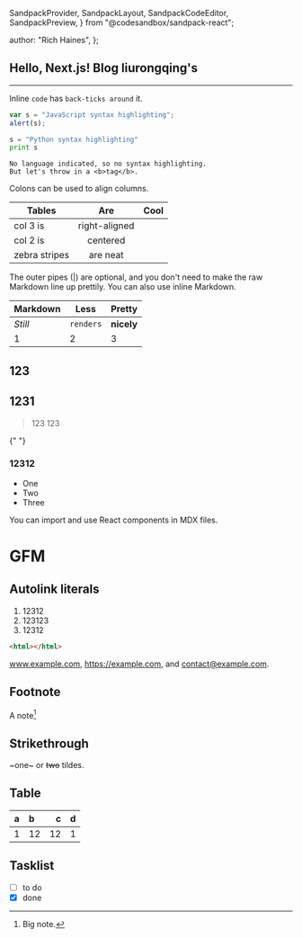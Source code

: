   SandpackProvider,
  SandpackLayout,
  SandpackCodeEditor,
  SandpackPreview,
} from "@codesandbox/sandpack-react";

  author: "Rich Haines",
};

## Hello, Next.js! Blog liurongqing's

---

Inline `code` has `back-ticks around` it.

```javascript
var s = "JavaScript syntax highlighting";
alert(s);
```

```python
s = "Python syntax highlighting"
print s
```

```
No language indicated, so no syntax highlighting.
But let's throw in a <b>tag</b>.
```

Colons can be used to align columns.



| Tables        |      Are      | Cool |
| ------------- | :-----------: | ---: |
| col 3 is      | right-aligned |      |
| col 2 is      |   centered    |      |
| zebra stripes |   are neat    |      |

The outer pipes (|) are optional, and you don't need to make the raw Markdown line up prettily. You can also use inline Markdown.

| Markdown | Less      | Pretty     |
| -------- | --------- | ---------- |
| _Still_  | `renders` | **nicely** |
| 1        | 2         | 3          |

## 123

## 1231

> 123
> 123

{" "}
<SandpackProvider template="nextjs">
  <SandpackLayout className="!rounded-2xl shadow-md">
    <SandpackCodeEditor showTabs={true} />
    <SandpackPreview/>
  </SandpackLayout>
</SandpackProvider>
### 12312

- One
- Two
- Three

You can import and use React components in MDX files.

# GFM

## Autolink literals

1. 12312
1. 123123
1. 12312

```html
<html></html>
```

www.example.com, https://example.com, and contact@example.com.

## Footnote

A note[^1]

[^1]: Big note.

## Strikethrough

~one~ or ~~two~~ tildes.

## Table

| a   | b   |   c |  d  |
| --- | :-- | --: | :-: |
| 1   | 12  |  12 |  1  |

## Tasklist

- [ ] to do
- [x] done
